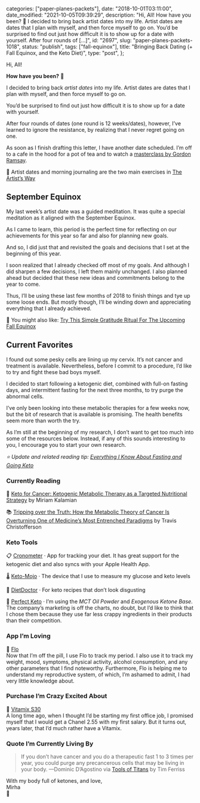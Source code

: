 
  categories: ["paper-planes-packets"],
  date: "2018-10-01T03:11:00",
  date_modified: "2021-10-05T09:39:29",
  description:
    "Hi, All! How have you been? 🤗 I decided to bring back artist dates into my life. Artist dates are dates that I plan with myself, and then force myself to go on. You’d be surprised to find out just how difficult it is to show up for a date with yourself. After four rounds of […]",
  id: "2697",
  slug: "paper-planes-packets-1018",
  status: "publish",
  tags: ["fall-equinox"],
  title: "Bringing Back Dating (+ Fall Equinox, and the Keto Diet)",
  type: "post",
};


Hi, All!

**How have you been?** 🤗

I decided to bring back *artist dates* into my life. Artist dates are dates that I plan with myself, and then force myself to go on.

You’d be surprised to find out just how difficult it is to show up for a date with yourself.

After four rounds of dates (one round is 12 weeks/dates), however, I’ve learned to ignore the resistance, by realizing that I never regret going on one.

As soon as I finish drafting this letter, I have another date scheduled. I’m off to a cafe in the hood for a pot of tea and to watch a [masterclass by Gordon Ramsay](https://www.masterclass.com/classes/gordon-ramsay-teaches-cooking).

🔖 Artist dates and morning journaling are the two main exercises in [The Artist’s Way](/posts/favorite-things-2017#book-i-recommended-most-often)

## September Equinox

My last week’s artist date was a guided meditation. It was quite a special meditation as it aligned with the September Equinox.

As I came to learn, this period is the perfect time for reflecting on our achievements for this year so far and also for planning new goals.

And so, I did just that and revisited the goals and decisions that I set at the beginning of this year.

I soon realized that I already checked off most of my goals. And although I did sharpen a few decisions, I left them mainly unchanged. I also planned ahead but decided that these new ideas and commitments belong to the year to come.

Thus, I’ll be using these last few months of 2018 to finish things and tye up some loose ends. But mostly though, I’ll be winding down and appreciating everything that I already achieved.

🍁 You might also like: [Try This Simple Gratitude Ritual For The Upcoming Fall Equinox](https://www.refinery29.com/en-us/2018/09/210289/fall-autumnal-equinox-rituals-gratitude-meaning-2018)

## Current Favorites

I found out some pesky cells are lining up my cervix. It’s not cancer and treatment is available. Nevertheless, before I commit to a procedure, I’d like to try and fight these bad boys myself.

I decided to start following a ketogenic diet, combined with full-on fasting days, and intermittent fasting for the next three months, to try purge the abnormal cells.

I’ve only been looking into these metabolic therapies for a few weeks now, but the bit of research that is available is promising. The health benefits seem more than worth the try.

As I’m still at the beginning of my research, I don’t want to get too much into some of the resources below. Instead, if any of this sounds interesting to you, I encourage you to start your own research.

_⭐️ Update and related reading tip: [Everything I Know About Fasting and Going Keto](/posts/fasting-keto/)_

### Currently Reading

📖 [Keto for Cancer: Ketogenic Metabolic Therapy as a Targeted Nutritional Strategy](http://a.co/d/fzOnKbu) by Miriam Kalamian

📚 [Tripping over the Truth: How the Metabolic Theory of Cancer Is Overturning One of Medicine’s Most Entrenched Paradigms](http://a.co/d/7g7DH99) by Travis Christofferson

### Keto Tools

📋 [Cronometer](https://cronometer.com/) · App for tracking your diet. It has great support for the ketogenic diet and also syncs with your Apple Health App.

🌡 [Keto-Mojo](https://keto-mojo.com/) · The device that I use to measure my glucose and keto levels

🍳 [DietDoctor](https://www.dietdoctor.com/low-carb/keto/recipes) · For keto recipes that don’t look disgusting

🥥 [Perfect Keto](https://shop.perfectketo.com/) · I’m using the *MCT Oil Powder* and _Exogenous Ketone Base_. The company’s marketing is off the charts, no doubt, but I’d like to think that I chose them because they use far less crappy ingredients in their products than their competition.

### App I’m Loving

👑 [Flo](https://flo.health/)\
Now that I’m off the pill, I use Flo to track my period. I also use it to track my weight, mood, symptoms, physical activity, alcohol consumption, and any other parameters that I find noteworthy. Furthermore, Flo is helping me to understand my reproductive system, of which, I’m ashamed to admit, I had very little knowledge about.

### Purchase I’m Crazy Excited About

🥑 [Vitamix S30](http://www.selfridges.com/SG/en/cat/vitamix-s30-blender_309-3003266-58373/)\
A long time ago, when I thought I’d be starting my first office job, I promised myself that I would get a Chanel 2.55 with my first salary. But it turns out, years later, that I’d much rather have a Vitamix.

### Quote I’m Currently Living By

> If you don’t have cancer and you do a therapeutic fast 1 to 3 times per year, you could purge any precancerous cells that may be living in your body. —Dominic D’Agostino via [Tools of Titans](http://a.co/d/46Ykleq) by Tim Ferriss

With my body full of ketones, and love,\
Mirha\
🍂
